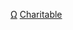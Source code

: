 {{Wikipedia category|hidden=yes|container=yes}}
{{Eponymous category}}

[[Category:慈善组织|Ω]]
[[Category:以各類組織命名的分類|Charitable]]